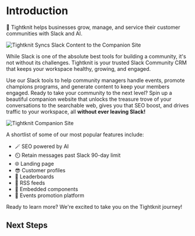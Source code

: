 
# Introduction

🧶 Tightknit helps businesses grow, manage, and service their customer
communities with Slack and AI.

![Tightknit Syncs Slack Content to the Companion Site](/site-sync-graphic.png)

While Slack is one of the absolute best tools for building a community, it's not without its challenges. Tightknit is your trusted Slack Community CRM that keeps your workspace healthy, growing, and engaged.

Use our Slack tools to help community managers handle events, promote champions programs, and generate content to keep your members engaged. Ready to take your community to the next level? Spin up a beautiful companion website that unlocks the treasure trove of your conversations to the searchable web, gives you that SEO boost, and drives traffic to your workspace, all **without ever leaving Slack!**

![Tightknit Companion Site](/web-community-screenshot.png)

A shortlist of some of our most popular features include:

- 🪄 SEO powered by AI
- ⏲️ Retain messages past Slack 90-day limit
- 🌐 Landing page
- 😎 Customer profiles
- 🥇 Leaderboards
- 🧵 RSS feeds
- 🔲 Embedded components
- 📅 Events promotion platform

Ready to learn more? We're excited to take you on the Tightknit journey!

## Next Steps

<Cards>
  <Card title="🏁 Getting Started" href="/getting-started" />
  <Card title="📘 Learn the Basics" href="/basics" />
  <Card title="🛠️ Set Up your Community" href="/slack-administration" />
  <Card title="📅 Events" href="/events" />
  <Card
    title="🌐 Learn About the Tightknit Companion Site"
    href="/tightknit-site"
  />
  <Card title="📋 Best Practices" href="/slack-community-best-practices" />
</Cards>
